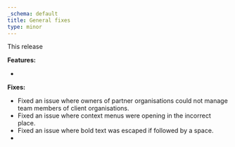 ```yaml
---
_schema: default
title: General fixes
type: minor
---
```

This release

**Features:**

*

**Fixes:**

* Fixed an issue where owners of partner organisations could not manage team members of client organisations.
* Fixed an issue where context menus were opening in the incorrect place.
* Fixed an issue where bold text was escaped if followed by a space.
*